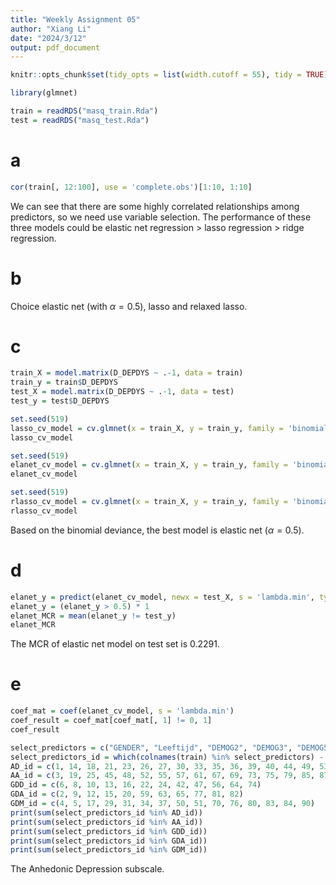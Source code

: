 ```yaml
---
title: "Weekly Assignment 05"
author: "Xiang Li"
date: "2024/3/12"
output: pdf_document
---
```

```r
knitr::opts_chunk$set(tidy_opts = list(width.cutoff = 55), tidy = TRUE)
```
```r
library(glmnet)
```
```r
train = readRDS("masq_train.Rda") 
test = readRDS("masq_test.Rda")
```
# a
```r
cor(train[, 12:100], use = 'complete.obs')[1:10, 1:10]
```
We can see that there are some highly correlated relationships among predictors, so we need use variable selection. The performance of these three models could be elastic net regression > lasso regression > ridge regression.

# b
Choice elastic net (with $\alpha = 0.5$), lasso and relaxed lasso.

# c
```r
train_X = model.matrix(D_DEPDYS ~ .-1, data = train)
train_y = train$D_DEPDYS
test_X = model.matrix(D_DEPDYS ~ .-1, data = test)
test_y = test$D_DEPDYS
```
```r
set.seed(519)
lasso_cv_model = cv.glmnet(x = train_X, y = train_y, family = 'binomial', alpha = 1)
lasso_cv_model
```
```r
set.seed(519)
elanet_cv_model = cv.glmnet(x = train_X, y = train_y, family = 'binomial', alpha = 0.5)
elanet_cv_model
```
```r
set.seed(519)
rlasso_cv_model = cv.glmnet(x = train_X, y = train_y, family = 'binomial', alpha = 1, relax = TRUE)
rlasso_cv_model
```
Based on the binomial deviance, the best model is elastic net ($\alpha = 0.5$).

# d
```r
elanet_y = predict(elanet_cv_model, newx = test_X, s = 'lambda.min', type = 'response')
elanet_y = (elanet_y > 0.5) * 1
elanet_MCR = mean(elanet_y != test_y)
elanet_MCR
```
The MCR of elastic net model on test set is 0.2291.

# e
```r
coef_mat = coef(elanet_cv_model, s = 'lambda.min')
coef_result = coef_mat[coef_mat[, 1] != 0, 1]
coef_result
```
```r
select_predictors = c("GENDER", "Leeftijd", "DEMOG2", "DEMOG3", "DEMOG5", "DEMOG6", "DEMOG7", "MASQ01", "MASQ02", "MASQ03", "MASQ04", "MASQ05", "MASQ13", "MASQ14", "MASQ16", "MASQ18", "MASQ21", "MASQ22", "MASQ24", "MASQ29", "MASQ30", "MASQ31", "MASQ33", "MASQ37", "MASQ38", "MASQ41", "MASQ43", "MASQ44", "MASQ50", "MASQ54", "MASQ59", "MASQ60", "MASQ62", "MASQ70", "MASQ76", "MASQ78", "MASQ83", "MASQ89", "MASQ90")
select_predictors_id = which(colnames(train) %in% select_predictors) - 1
AD_id = c(1, 14, 18, 21, 23, 26, 27, 30, 33, 35, 36, 39, 40, 44, 49, 53, 58, 66, 72, 78, 86, 89)
AA_id = c(3, 19, 25, 45, 48, 52, 55, 57, 61, 67, 69, 73, 75, 79, 85, 87, 88)
GDD_id = c(6, 8, 10, 13, 16, 22, 24, 42, 47, 56, 64, 74)
GDA_id = c(2, 9, 12, 15, 20, 59, 63, 65, 77, 81, 82)
GDM_id = c(4, 5, 17, 29, 31, 34, 37, 50, 51, 70, 76, 80, 83, 84, 90)
print(sum(select_predictors_id %in% AD_id))
print(sum(select_predictors_id %in% AA_id))
print(sum(select_predictors_id %in% GDD_id))
print(sum(select_predictors_id %in% GDA_id))
print(sum(select_predictors_id %in% GDM_id))
```
The Anhedonic Depression subscale.
